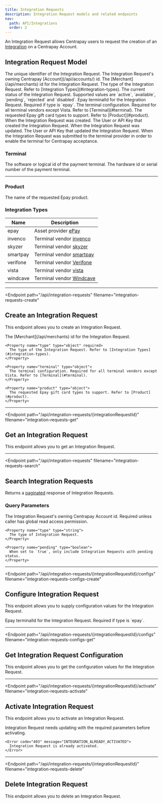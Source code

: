 ```yaml
---
title: Integration Requests
description: Integration Request models and related endpoints
nav:
  path: API/Integrations
  order: 2
---
```


An Integration Request allows Centrapay users to request the creation of an [Integration](/api/integrations/) on a Centrapay Account.

## Integration Request Model


<Properties>
  <Property name="id" type="string">
    The unique identifier of the Integration Request.
  </Property>

  <Property name="accountId" type="string">
    The Integration Request's owning Centrapay [Account](/api/accounts/) id.
  </Property>

  <Property name="merchantId" type="string">
    The [Merchant](/api/merchants) id for the Integration Request.
  </Property>

  <Property name="type" type="object">
    The type of the Integration Request. Refer to [Integration Types](#integration-types).
  </Property>

  <Property name="status" type="string">
    The current status of the Integration Request. Supported values are `active`, `available`, `pending`, `rejected` and `disabled`.
  </Property>

  <Property name="terminalId" type="string">
    Epay terminalId for the Integration Request. Required if type is `epay`.
  </Property>

  <Property name="terminal" type="object">
    The terminal configuration. Required for all terminal vendors except Vista. Refer to [Terminal](#terminal).
  </Property>

  <Property name="product" type="object">
    The requested Epay gift card types to support. Refer to [Product](#product).
  </Property>

  <Property name="createdAt" type="timestamp">
    When the Integration Request was created.
  </Property>

  <Property name="createdBy" type="crn">
    The User or API Key that created the Integration Request.
  </Property>

  <Property name="updatedAt" type="timestamp">
    When the Integration Request was updated.
  </Property>

  <Property name="updatedBy" type="crn">
    The User or API Key that updated the Integration Request.
  </Property>

  <Property name="notifiedAt" type="timestamp">
    When the Integration Request was submitted to the terminal provider in order to enable the terminal for Centrapay acceptance.
  </Property>
</Properties>

### Terminal

<Properties>
  <Property name="terminalId" type="string">
    The software or logical id of the payment terminal.
  </Property>
  <Property name="deviceId" type="string">
    The hardware id or serial number of the payment terminal.
  </Property>
</Properties>

---

### Product

<Properties>
  <Property name="name" type="string">
    The name of the requested Epay product.
  </Property>
</Properties>

### Integration Types

|   Name   |                        Description                         |
| -------- | ---------------------------------------------------------- |
| epay     | Asset provider [ePay](https://www.giftstation.co.nz/)      |
| invenco  | Terminal vendor [invenco](https://www.invenco.com/)        |
| skyzer   | Terminal vendor [skyzer](https://www.skyzer.co.nz)         |
| smartpay | Terminal vendor [smartpay](https://www.smartpay.co.nz)     |
| verifone | Terminal vendor [Verifone](https://www.verifone.com/en/nz) |
| vista    | Terminal vendor [vista](https://www.vista.co)              |
| windcave | Terminal vendor [Windcave](https://www.windcave.com/)      |

---

<Endpoint
  path="/api/integration-requests"
  filename="integration-requests-create"
>
  ## Create an Integration Request <Badge type="experimental"/>

  This endpoint allows you to create an Integration Request.

  <Properties>
    <Property name="merchantId" type="string" required>
      The [Merchant](/api/merchants) id for the Integration Request.
    </Property>

    <Property name="type" type="object" required>
      The type of the Integration Request. Refer to [Integration Types](#integration-types).
    </Property>

    <Property name="terminal" type="object">
      The terminal configuration. Required for all terminal vendors except Vista. Refer to [Terminal](#terminal).
    </Property>

    <Property name="product" type="object">
      The requested Epay gift card types to support. Refer to [Product](#product).
    </Property>
  </Properties>
</Endpoint>

---

<Endpoint
  path="/api/integration-requests/{integrationRequestId}"
  filename="integration-requests-get"
>
  ## Get an Integration Request <Badge type="experimental"/>

  This endpoint allows you to get an Integration Request.
</Endpoint>

---

<Endpoint
  path="/api/integration-requests"
  filename="integration-requests-search"
>
  ## Search Integration Requests

  Returns a [paginated](/api/pagination/) response of Integration Requests.

  ### Query Parameters
  <Properties>
    <Property name="accountId" type="string">
      The Integration Request's owning Centrapay Account id. Required unless caller has global read access permission.
    </Property>

    <Property name="type" type="string">
      The type of Integration Request.
    </Property>

    <Property name="pending" type="boolean">
      When set to `true`, only include Integration Requests with pending status.
    </Property>
  </Properties>
</Endpoint>

---

<Endpoint
  path="/api/integration-requests/{integrationRequestId}/configs"
  filename="integration-requests-configs-create"
>
  ## Configure Integration Request <Badge type="experimental"/>

  This endpoint allows you to supply configuration values for the Integration Request.

  <Properties>
    <Property name="terminalId" type="string">
      Epay terminalId for the Integration Request. Required if type is `epay`.
    </Property>
  </Properties>
</Endpoint>

---

<Endpoint
  path="/api/integration-requests/{integrationRequestId}/configs"
  filename="integration-requests-configs-get"
>
  ## Get Integration Request Configuration <Badge type="experimental"/>

  This endpoint allows you to get the configuration values for the Integration Request.
</Endpoint>

---

<Endpoint
  path="/api/integration-requests/{integrationRequestId}/activate"
  filename="integration-requests-activate"
>
  ## Activate Integration Request <Badge type="experimental"/>

  This endpoint allows you to activate an Integration Request.

  <Properties heading="Errors">
    <Error code="403" message="INTEGRATION_PARAM_MISSING">
      Integration Request needs updating with the required parameters before activating.
    </Error>

    <Error code="403" message="INTEGRATION_ALREADY_ACTIVATED">
      Integration Request is already activated.
    </Error>
  </Properties>

</Endpoint>

---

<Endpoint
  path="/api/integration-requests/{integrationRequestId}"
  filename="integration-requests-delete"
>
  ## Delete Integration Request <Badge type="experimental"/>

  This endpoint allows you to delete an Integration Request.
</Endpoint>

